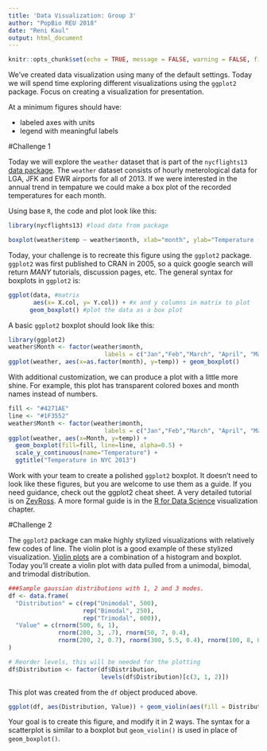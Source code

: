 ```yaml
---
title: 'Data Visualization: Group 3'
author: "PopBio REU 2018"
date: "Reni Kaul"
output: html_document
---
```


```r
knitr::opts_chunk$set(echo = TRUE, message = FALSE, warning = FALSE, fig.align = "center")
```



We've created data visualization using many of the default settings. Today we will spend time exploring different visualizations using the `ggplot2` package. Focus on creating a visualization for presentation. 

At a minimum figures should have:

* labeled axes with units
* legend with meaningful labels



#Challenge 1

  Today we will explore the `weather` dataset that is part of the `nycflights13` [data package](https://cran.r-project.org/web/packages/nycflights13/nycflights13.pdf). The `weather` dataset consists of hourly meterological data for LGA, JFK and EWR airports for all of 2013. If we were interested in the annual trend in tempature we could make a box plot of the recorded temperatures for each month. 
  
  Using base `R`, the code and plot look like this:
   
```r
library(nycflights13) #load data from package

boxplot(weather$temp ~ weather$month, xlab="month", ylab="Temperature (F)" ) #instead of assigning x and y values, you can use the syntax y ~ x
```


Today, your challenge is to recreate this figure using the `ggplot2` package.  `ggplot2` was first published to CRAN in 2005, so a quick google search will return *MANY* tutorials, discussion pages, etc.  The general syntax for boxplots in `ggplot2` is:

```r
ggplot(data, #matrix
       aes(x= X.col, y= Y.col)) + #x and y columns in matrix to plot
      geom_boxplot() #plot the data as a box plot
```


A basic `ggplot2` boxplot should look like this:

```r
library(ggplot2)
weather$Month <- factor(weather$month,
                           labels = c("Jan","Feb","March", "April", "May", "Jun", "Jul", "Aug", "Sep", "Oct", "Nov", "Dec"))
ggplot(weather, aes(x=as.factor(month), y=temp)) + geom_boxplot()

```

With additional customization, we can produce a plot with a little more shine. For example, this plot has transparent colored boxes and month names instead of numbers. 

```r
fill <- "#4271AE"
line <- "#1F3552"
weather$Month <- factor(weather$month,
                           labels = c("Jan","Feb","March", "April", "May", "Jun", "Jul", "Aug", "Sep", "Oct", "Nov", "Dec"))
ggplot(weather, aes(x=Month, y=temp)) + 
  geom_boxplot(fill=fill, line=line, alpha=0.5) +
  scale_y_continuous(name="Temperature") +
  ggtitle("Temperature in NYC 2013")

```

Work with your team to create a polished `ggplot2` boxplot. It doesn't need to look like these figures, but you are welcome to use them as a guide. If you need guidance, check out the ggplot2 cheat sheet. A very detailed tutorial is on [ZevRoss](http://zevross.com/blog/2014/08/04/beautiful-plotting-in-r-a-ggplot2-cheatsheet-3/). A more formal guide is in the [R for Data Science](http://r4ds.had.co.nz/data-visualisation.html) visualization chapter. 


#Challenge 2

The `ggplot2` package can make highly stylized visualizations with relatively few codes of line. The violin plot is a good example of these stylized visualization. [Violin plots](http://www.letmegooglethat.com/?q=violin+plots) are a combination of a histogram and boxplot. Today you'll create a violin plot with data pulled from a unimodal, bimodal, and trimodal distribution. 

```r
###Sample gaussian distributions with 1, 2 and 3 modes.
df <- data.frame(
  "Distribution" = c(rep("Unimodal", 500),
                     rep("Bimodal", 250),
                     rep("Trimodal", 600)),
  "Value" = c(rnorm(500, 6, 1),
              rnorm(200, 3, .7), rnorm(50, 7, 0.4),
              rnorm(200, 2, 0.7), rnorm(300, 5.5, 0.4), rnorm(100, 8, 0.4))
)

# Reorder levels, this will be needed for the plotting
df$Distribution <- factor(df$Distribution,
                          levels(df$Distribution)[c(3, 1, 2)])

```

This plot was created from the `df` object produced above. 

```r
ggplot(df, aes(Distribution, Value)) + geom_violin(aes(fill = Distribution))

```

Your goal is to create this figure, and modify it in 2 ways. The syntax for a scatterplot is similar to a boxplot but `geom_violin()` is used in place of `geom_boxplot()`. 
